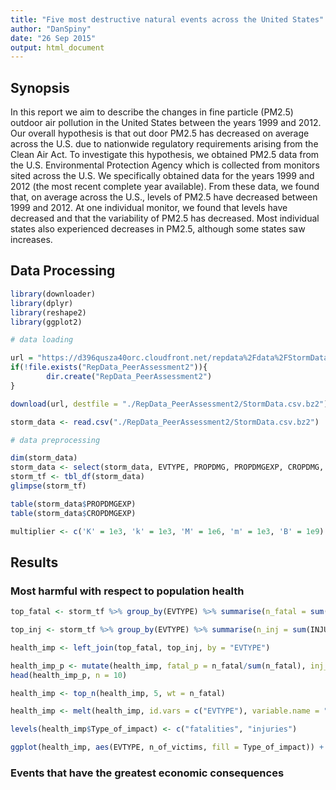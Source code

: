 ```yaml
---
title: "Five most destructive natural events across the United States"
author: "DanSpiny"
date: "26 Sep 2015"
output: html_document
---
```

## Synopsis

In this report we aim to describe the changes in fine particle (PM2.5) outdoor air pollution in the United States between the years 1999 and 2012. Our overall hypothesis is that out door PM2.5 has decreased on average across the U.S. due to nationwide regulatory requirements arising from the Clean Air Act. To investigate this hypothesis, we obtained PM2.5 data from the U.S. Environmental Protection Agency which is collected from monitors sited across the U.S. We specifically obtained data for the years 1999 and 2012 (the most recent complete year available). From these data, we found that, on average across the U.S., levels of PM2.5 have decreased between 1999 and 2012. At one individual monitor, we found that levels have decreased and that the variability of PM2.5 has decreased. Most individual states also experienced decreases in PM2.5, although some states saw increases.

## Data Processing

```r
library(downloader)
library(dplyr)
library(reshape2)
library(ggplot2)
```

```r
# data loading

url = "https://d396qusza40orc.cloudfront.net/repdata%2Fdata%2FStormData.csv.bz2"
if(!file.exists("RepData_PeerAssessment2")){
        dir.create("RepData_PeerAssessment2")
}

download(url, destfile = "./RepData_PeerAssessment2/StormData.csv.bz2")

storm_data <- read.csv("./RepData_PeerAssessment2/StormData.csv.bz2")
```

```r
# data preprocessing

dim(storm_data)
storm_data <- select(storm_data, EVTYPE, PROPDMG, PROPDMGEXP, CROPDMG, CROPDMGEXP, FATALITIES, INJURIES)
storm_tf <- tbl_df(storm_data)
glimpse(storm_tf)

table(storm_data$PROPDMGEXP)
table(storm_data$CROPDMGEXP)

multiplier <- c('K' = 1e3, 'k' = 1e3, 'M' = 1e6, 'm' = 1e3, 'B' = 1e9)
```
## Results

### Most harmful with respect to population health
```r
top_fatal <- storm_tf %>% group_by(EVTYPE) %>% summarise(n_fatal = sum(FATALITIES)) %>% arrange(desc(n_fatal))

top_inj <- storm_tf %>% group_by(EVTYPE) %>% summarise(n_inj = sum(INJURIES)) %>% arrange(desc(n_inj))

health_imp <- left_join(top_fatal, top_inj, by = "EVTYPE")

health_imp_p <- mutate(health_imp, fatal_p = n_fatal/sum(n_fatal), inj_p = n_inj/sum(n_inj))
head(health_imp_p, n = 10)

health_imp <- top_n(health_imp, 5, wt = n_fatal)

health_imp <- melt(health_imp, id.vars = c("EVTYPE"), variable.name = "Type_of_impact", value.name = "n_of_victims")

levels(health_imp$Type_of_impact) <- c("fatalities", "injuries")

ggplot(health_imp, aes(EVTYPE, n_of_victims, fill = Type_of_impact)) + geom_bar(stat = "identity") + xlab("Type of event") + ylab("Number of victims")
```

### Events that have the greatest economic consequences
```r
```
